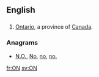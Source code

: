 {{also|Appendix:Variations of "on"}}
==English==

==={{abbreviation-old|en}}===
{{head|en}}

# [[Ontario]], a province of [[Canada]].

===Anagrams===
* [[N.O.#English|N.O.]], [[No#English|No]], [[no#English|no]], [[no.#English|no.]]

[[fr:ON]]
[[sv:ON]]